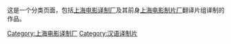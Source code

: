 这是一个分类页面，包括[[上海电影译制厂|上海电影译制厂]]及其前身[[上海电影制片厂|上海电影制片厂]]翻译片组译制的作品。
{{main|上海电影译制厂|上海电影译制厂作品列表}}
{{main|上海电影译制厂作品列表 (1950年代)|上海电影译制厂作品列表 (1960年代)|上海电影译制厂作品列表 (1970年代)|上海电影译制厂作品列表 (1980年代)|上海电影译制厂作品列表 (1990年代)|上海电影译制厂作品列表 (2000年代)|上海电影译制厂作品列表 (2010年代)}}

[[Category:上海电影译制厂|Category:上海电影译制厂]]
[[Category:汉语译制片|Category:汉语译制片]]